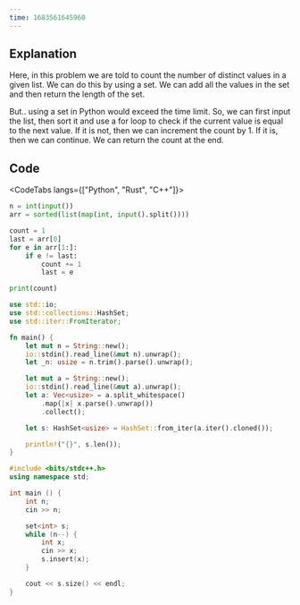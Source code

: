 ```yaml
---
time: 1683561645960
---
```


## Explanation



Here, in this problem we are told to count the number of distinct values in a given list. We can do this by using a set. We can add all the values in the set and then return the length of the set.



But.. using a set in Python would exceed the time limit. So, we can first input the list, then sort it and use a for loop to check if the current value is equal to the next value. If it is not, then we can increment the count by 1. If it is, then we can continue. We can return the count at the end.

## Code



<CodeTabs langs={["Python", "Rust", "C++"]}>

```python
n = int(input())
arr = sorted(list(map(int, input().split())))

count = 1
last = arr[0]
for e in arr[1:]:
    if e != last:
        count += 1
        last = e

print(count)
```

```rust
use std::io;
use std::collections::HashSet;
use std::iter::FromIterator;

fn main() {
    let mut n = String::new();
    io::stdin().read_line(&mut n).unwrap();
    let _n: usize = n.trim().parse().unwrap();

    let mut a = String::new();
    io::stdin().read_line(&mut a).unwrap();
    let a: Vec<usize> = a.split_whitespace()
        .map(|x| x.parse().unwrap())
        .collect();

    let s: HashSet<usize> = HashSet::from_iter(a.iter().cloned());

    println!("{}", s.len());
}
```

```cpp
#include <bits/stdc++.h>
using namespace std;

int main () {
    int n;
    cin >> n;

    set<int> s;
    while (n--) {
        int x;
        cin >> x;
        s.insert(x);
    }

    cout << s.size() << endl;
}
```

</CodeTabs>
